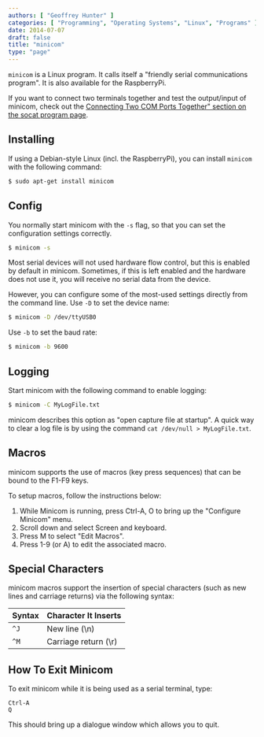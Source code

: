 ```yaml
---
authors: [ "Geoffrey Hunter" ]
categories: [ "Programming", "Operating Systems", "Linux", "Programs" ]
date: 2014-07-07
draft: false
title: "minicom"
type: "page"
---
```



`minicom` is a Linux program. It calls itself a "friendly serial communications program". It is also available for the RaspberryPi.

If you want to connect two terminals together and test the output/input of minicom, check out the [Connecting Two COM Ports Together" section on the socat program page](/programming/operating-systems/linux/programs/socat#connecting-two-com-ports-together).

## Installing

If using a Debian-style Linux (incl. the RaspberryPi), you can install `minicom` with the following command:

```sh   
$ sudo apt-get install minicom
```  

## Config

You normally start minicom with the `-s` flag, so that you can set the configuration settings correctly.

```sh    
$ minicom -s
```

<Aside type="caution">
Most serial devices will not used hardware flow control, but this is enabled by default in minicom. Sometimes, if this is left enabled and the hardware does not use it, you will receive no serial data from the device.
</Aside>

However, you can configure some of the most-used settings directly from the command line. Use `-D` to set the device name:

```sh   
$ minicom -D /dev/ttyUSB0
```

Use `-b` to set the baud rate:

```sh   
$ minicom -b 9600
```  

## Logging

Start minicom with the following command to enable logging:

```sh   
$ minicom -C MyLogFile.txt
```  

minicom describes this option as "open capture file at startup". A quick way to clear a log file is by using the command `cat /dev/null > MyLogFile.txt`.

## Macros

minicom supports the use of macros (key press sequences) that can be bound to the F1-F9 keys.

To setup macros, follow the instructions below:

1. While Minicom is running, press Ctrl-A, O to bring up the "Configure Minicom" menu.
2. Scroll down and select Screen and keyboard.
3. Press M to select "Edit Macros".
4. Press 1-9 (or A) to edit the associated macro.

## Special Characters

minicom macros support the insertion of special characters (such as new lines and carriage returns) via the following syntax:

<table>
    <thead>
        <tr>
            <th>Syntax</th>
            <th>Character It Inserts</th>
        </tr>
    </thead>
<tbody>
<tr>
<td ><code>^J</code></td>
<td >New line (\n)</td>
</tr>
<tr>
<td><code>^M</code></td>
<td >Carriage return (\r)</td>
</tr>
</tbody>
</table>

## How To Exit Minicom

To exit minicom while it is being used as a serial terminal, type:

```text
Ctrl-A
Q
```

This should bring up a dialogue window which allows you to quit.